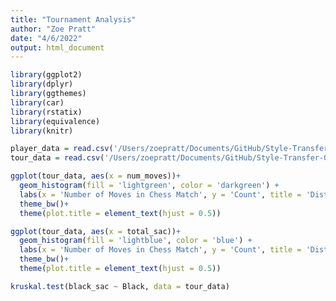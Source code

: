 ```yaml
---
title: "Tournament Analysis"
author: "Zoe Pratt"
date: "4/6/2022"
output: html_document
---
```


```r
library(ggplot2)
library(dplyr)
library(ggthemes)
library(car)
library(rstatix)
library(equivalence)
library(knitr)
```

```r
player_data = read.csv('/Users/zoepratt/Documents/GitHub/Style-Transfer-GAN/player_piece_sac_data.csv')
tour_data = read.csv('/Users/zoepratt/Documents/GitHub/Style-Transfer-GAN/models_game_data.csv')

```

```r
ggplot(tour_data, aes(x = num_moves))+
  geom_histogram(fill = 'lightgreen', color = 'darkgreen') +
  labs(x = 'Number of Moves in Chess Match', y = 'Count', title = 'Distribution of Number of Moves in a Chess Match') +
  theme_bw()+
  theme(plot.title = element_text(hjust = 0.5))
```

```r
ggplot(tour_data, aes(x = total_sac))+
  geom_histogram(fill = 'lightblue', color = 'blue') +
  labs(x = 'Number of Moves in Chess Match', y = 'Count', title = 'Distribution of Number of Moves in a Chess Match') +
  theme_bw()+
  theme(plot.title = element_text(hjust = 0.5))
```

```r
kruskal.test(black_sac ~ Black, data = tour_data)
```

